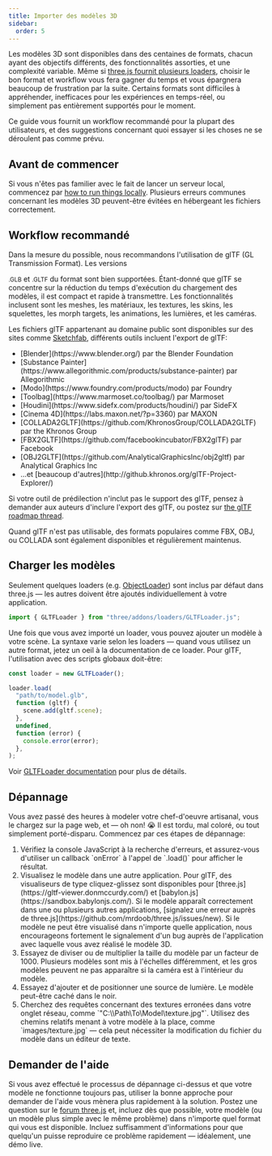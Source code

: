 ```yaml
---
title: Importer des modèles 3D
sidebar:
  order: 5
---
```


Les modèles 3D sont disponibles dans des centaines de formats, chacun ayant des objectifs
différents, des fonctionnalités assorties, et une complexité variable. Même si
[
three.js fournit plusieurs loaders](https://github.com/mrdoob/three.js/tree/dev/examples/jsm/loaders), choisir le bon format et
workflow vous fera gagner du temps et vous épargnera beaucoup de frustration par la suite. Certains formats sont
difficiles à appréhender, inefficaces pour les expériences en temps-réel, ou simplement
pas entièrement supportés pour le moment.

Ce guide vous fournit un workflow recommandé pour la plupart des utilisateurs, et des suggestions
concernant quoi essayer si les choses ne se déroulent pas comme prévu.

## Avant de commencer

Si vous n'êtes pas familier avec le fait de lancer un serveur local, commencez par
[ how to run things locally](/manual/introduction/How-to-run-things-locally).
Plusieurs erreurs communes concernant les modèles 3D peuvent-être évitées en hébergeant les fichiers
correctement.

## Workflow recommandé

Dans la mesure du possible, nous recommandons l'utilisation de glTF (GL Transmission Format). Les versions

<small>.GLB</small> et <small>.GLTF</small> du format sont bien supportées.
Étant-donné que glTF se concentre sur la réduction du temps d'exécution du
chargement des modèles, il est compact et rapide à transmettre. Les
fonctionnalités inclusent sont les meshes, les matériaux, les textures, les
skins, les squelettes, les morph targets, les animations, les lumières, et les
caméras.

Les fichiers glTF appartenant au domaine public sont disponibles sur des sites comme
[
Sketchfab](https://sketchfab.com/models?features=downloadable&sort_by=-likeCount&type=models), différents outils incluent l'export de glTF:

<ul>
  <li>[Blender](https://www.blender.org/) par the Blender Foundation</li>
  <li>
    [Substance
    Painter](https://www.allegorithmic.com/products/substance-painter) par
    Allegorithmic
  </li>
  <li>[Modo](https://www.foundry.com/products/modo) par Foundry</li>
  <li>[Toolbag](https://www.marmoset.co/toolbag/) par Marmoset</li>
  <li>[Houdini](https://www.sidefx.com/products/houdini/) par SideFX</li>
  <li>[Cinema 4D](https://labs.maxon.net/?p=3360) par MAXON</li>
  <li>
    [COLLADA2GLTF](https://github.com/KhronosGroup/COLLADA2GLTF) par the Khronos
    Group
  </li>
  <li>
    [FBX2GLTF](https://github.com/facebookincubator/FBX2glTF) par Facebook
  </li>
  <li>
    [OBJ2GLTF](https://github.com/AnalyticalGraphicsInc/obj2gltf) par Analytical
    Graphics Inc
  </li>
  <li>
    &hellip;et [beaucoup
    d'autres](http://github.khronos.org/glTF-Project-Explorer/)
  </li>
</ul>

Si votre outil de prédilection n'inclut pas le support des glTF, pensez à demander
aux auteurs d'inclure l'export des glTF, ou postez sur
[the glTF roadmap thread](https://github.com/KhronosGroup/glTF/issues/1051).

Quand glTF n'est pas utilisable, des formats populaires comme FBX, OBJ, ou COLLADA
sont également disponibles et régulièrement maintenus.

## Charger les modèles

Seulement quelques loaders (e.g. [ObjectLoader](api/loaders/ObjectLoader)) sont inclus par défaut dans
three.js — les autres doivent être ajoutés individuellement à votre application.

```javascript
import { GLTFLoader } from "three/addons/loaders/GLTFLoader.js";
```

Une fois que vous avez importé un loader, vous pouvez ajouter un modèle à votre scène. La syntaxe varie selon
les loaders — quand vous utilisez un autre format, jetez un oeil à la documentation de ce
loader. Pour glTF, l'utilisation avec des scripts globaux doit-être:

```javascript
const loader = new GLTFLoader();

loader.load(
  "path/to/model.glb",
  function (gltf) {
    scene.add(gltf.scene);
  },
  undefined,
  function (error) {
    console.error(error);
  },
);
```

Voir [GLTFLoader documentation](examples/loaders/GLTFLoader) pour plus de détails.

## Dépannage

Vous avez passé des heures à modeler votre chef-d'oeuvre artisanal, vous le chargez sur
la page web, et — oh non! 😭 Il est tordu, mal coloré, ou tout simplement porté-disparu.
Commencez par ces étapes de dépannage:

<ol>
  <li>
    Vérifiez la console JavaScript à la recherche d'erreurs, et assurez-vous
    d'utiliser un callback `onError` à l'appel de `.load()` pour afficher le
    résultat.
  </li>
  <li>
    Visualisez le modèle dans une autre application. Pour glTF, des visualiseurs
    de type cliquez-glissez sont disponibles pour
    [three.js](https://gltf-viewer.donmccurdy.com/) et
    [babylon.js](https://sandbox.babylonjs.com/). Si le modèle apparaît
    correctement dans une ou plusieurs autres applications, [signalez une erreur
    auprès de three.js](https://github.com/mrdoob/three.js/issues/new). Si le
    modèle ne peut être visualisé dans n'importe quelle application, nous
    encourageons fortement le signalement d'un bug auprès de l'application avec
    laquelle vous avez réalisé le modèle 3D.
  </li>
  <li>
    Essayez de diviser ou de multiplier la taille du modèle par un facteur de
    1000. Plusieurs modèles sont mis à l'échelles différemment, et les gros
    modèles peuvent ne pas apparaître si la caméra est à l'intérieur du modèle.
  </li>
  <li>
    Essayez d'ajouter et de positionner une source de lumière. Le modèle
    peut-être caché dans le noir.
  </li>
  <li>
    Cherchez des requêtes concernant des textures erronées dans votre onglet
    réseau, comme `"C:\\Path\To\Model\texture.jpg"`. Utilisez des chemins
    relatifs menant à votre modèle à la place, comme `images/texture.jpg` — cela
    peut nécessiter la modification du fichier du modèle dans un éditeur de
    texte.
  </li>
</ol>

## Demander de l'aide

Si vous avez effectué le processus de dépannage ci-dessus et que votre modèle
ne fonctionne toujours pas, utiliser la bonne approche pour demander de l'aide vous mènera
plus rapidement à la solution. Postez une question sur le
[forum three.js](https://discourse.threejs.org/) et, incluez dès que possible,
votre modèle (ou un modèle plus simple avec le même problème) dans n'importe quel format
qui vous est disponible. Incluez suffisamment d'informations pour que quelqu'un puisse reproduire
ce problème rapidement — idéalement, une démo live.

